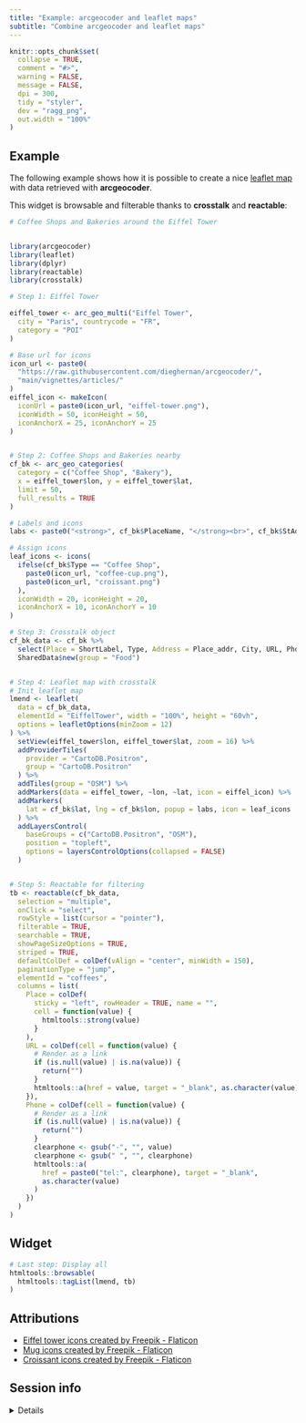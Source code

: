 ```yaml
---
title: "Example: arcgeocoder and leaflet maps"
subtitle: "Combine arcgeocoder and leaflet maps"
---
```


```r
knitr::opts_chunk$set(
  collapse = TRUE,
  comment = "#>",
  warning = FALSE,
  message = FALSE,
  dpi = 300,
  tidy = "styler",
  dev = "ragg_png",
  out.width = "100%"
)
```

## Example

The following example shows how it is possible to create a nice [leaflet
map](https://rstudio.github.io/leaflet/) with data retrieved with
**arcgeocoder**.

This widget is browsable and filterable thanks to **crosstalk** and
**reactable**:

```r
# Coffee Shops and Bakeries around the Eiffel Tower


library(arcgeocoder)
library(leaflet)
library(dplyr)
library(reactable)
library(crosstalk)

# Step 1: Eiffel Tower

eiffel_tower <- arc_geo_multi("Eiffel Tower",
  city = "Paris", countrycode = "FR",
  category = "POI"
)

# Base url for icons
icon_url <- paste0(
  "https://raw.githubusercontent.com/dieghernan/arcgeocoder/",
  "main/vignettes/articles/"
)
eiffel_icon <- makeIcon(
  iconUrl = paste0(icon_url, "eiffel-tower.png"),
  iconWidth = 50, iconHeight = 50,
  iconAnchorX = 25, iconAnchorY = 25
)


# Step 2: Coffee Shops and Bakeries nearby
cf_bk <- arc_geo_categories(
  category = c("Coffee Shop", "Bakery"),
  x = eiffel_tower$lon, y = eiffel_tower$lat,
  limit = 50,
  full_results = TRUE
)

# Labels and icons
labs <- paste0("<strong>", cf_bk$PlaceName, "</strong><br>", cf_bk$StAddr)

# Assign icons
leaf_icons <- icons(
  ifelse(cf_bk$Type == "Coffee Shop",
    paste0(icon_url, "coffee-cup.png"),
    paste0(icon_url, "croissant.png")
  ),
  iconWidth = 20, iconHeight = 20,
  iconAnchorX = 10, iconAnchorY = 10
)

# Step 3: Crosstalk object
cf_bk_data <- cf_bk %>%
  select(Place = ShortLabel, Type, Address = Place_addr, City, URL, Phone) %>%
  SharedData$new(group = "Food")


# Step 4: Leaflet map with crosstalk
# Init leaflet map
lmend <- leaflet(
  data = cf_bk_data,
  elementId = "EiffelTower", width = "100%", height = "60vh",
  options = leafletOptions(minZoom = 12)
) %>%
  setView(eiffel_tower$lon, eiffel_tower$lat, zoom = 16) %>%
  addProviderTiles(
    provider = "CartoDB.Positron",
    group = "CartoDB.Positron"
  ) %>%
  addTiles(group = "OSM") %>%
  addMarkers(data = eiffel_tower, ~lon, ~lat, icon = eiffel_icon) %>%
  addMarkers(
    lat = cf_bk$lat, lng = cf_bk$lon, popup = labs, icon = leaf_icons
  ) %>%
  addLayersControl(
    baseGroups = c("CartoDB.Positron", "OSM"),
    position = "topleft",
    options = layersControlOptions(collapsed = FALSE)
  )


# Step 5: Reactable for filtering
tb <- reactable(cf_bk_data,
  selection = "multiple",
  onClick = "select",
  rowStyle = list(cursor = "pointer"),
  filterable = TRUE,
  searchable = TRUE,
  showPageSizeOptions = TRUE,
  striped = TRUE,
  defaultColDef = colDef(vAlign = "center", minWidth = 150),
  paginationType = "jump",
  elementId = "coffees",
  columns = list(
    Place = colDef(
      sticky = "left", rowHeader = TRUE, name = "",
      cell = function(value) {
        htmltools::strong(value)
      }
    ),
    URL = colDef(cell = function(value) {
      # Render as a link
      if (is.null(value) | is.na(value)) {
        return("")
      }
      htmltools::a(href = value, target = "_blank", as.character(value))
    }),
    Phone = colDef(cell = function(value) {
      # Render as a link
      if (is.null(value) | is.na(value)) {
        return("")
      }
      clearphone <- gsub("-", "", value)
      clearphone <- gsub(" ", "", clearphone)
      htmltools::a(
        href = paste0("tel:", clearphone), target = "_blank",
        as.character(value)
      )
    })
  )
)
```

## Widget

```r
# Last step: Display all
htmltools::browsable(
  htmltools::tagList(lmend, tb)
)
```

## Attributions

-   [Eiffel tower icons created by Freepik -
    Flaticon](https://www.flaticon.com/free-icons/eiffel-tower "eiffel tower icons")
-   [Mug icons created by Freepik -
    Flaticon](https://www.flaticon.com/free-icons/mug "mug icons")
-   [Croissant icons created by Freepik -
    Flaticon](https://www.flaticon.com/free-icons/croissant "croissant icons")

## Session info

<details>

<summary>Details</summary>

```r
if (!require("sessioninfo")) {
  install.packages("sessioninfo")
}
sessioninfo::session_info()
```

</details>
